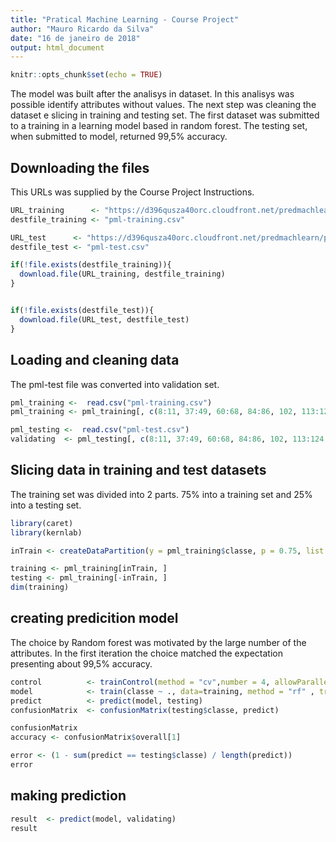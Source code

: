 ```yaml
---
title: "Pratical Machine Learning - Course Project"
author: "Mauro Ricardo da Silva"
date: "16 de janeiro de 2018"
output: html_document
---
```


```r
knitr::opts_chunk$set(echo = TRUE)
```

The model was built after the analisys in dataset. In this analisys was possible identify attributes without values. The next step was cleaning the dataset e slicing in training and testing set. The first dataset was submitted to a training in a learning model based in random forest. The testing set, when submitted to model, returned 99,5% accuracy.

## Downloading the files

This URLs was supplied by the Course Project Instructions.

```r
URL_training      <- "https://d396qusza40orc.cloudfront.net/predmachlearn/pml-training.csv"
destfile_training <- "pml-training.csv"

URL_test      <- "https://d396qusza40orc.cloudfront.net/predmachlearn/pml-testing.csv"
destfile_test <- "pml-test.csv"

if(!file.exists(destfile_training)){
  download.file(URL_training, destfile_training)
}


if(!file.exists(destfile_test)){
  download.file(URL_test, destfile_test)
}
```

## Loading and cleaning data

The pml-test file was converted into validation set.

```r
pml_training <-  read.csv("pml-training.csv")
pml_training <- pml_training[, c(8:11, 37:49, 60:68, 84:86, 102, 113:124, 140, 151:160)]

pml_testing <-  read.csv("pml-test.csv")
validating  <- pml_testing[, c(8:11, 37:49, 60:68, 84:86, 102, 113:124, 140, 151:160)]
```

## Slicing data in training and test datasets

The training set was divided into 2 parts. 75% into a training set and 25% into a testing set.

```r
library(caret)
library(kernlab)

inTrain <- createDataPartition(y = pml_training$classe, p = 0.75, list = FALSE)

training <- pml_training[inTrain, ]
testing <- pml_training[-inTrain, ]
dim(training)
```

## creating predicition model 

The choice by Random forest was motivated by the large number of the attributes. In the first iteration the choice matched the expectation presenting about 99,5% accuracy.

```r
control          <- trainControl(method = "cv",number = 4, allowParallel = TRUE)
model            <- train(classe ~ ., data=training, method = "rf" , trControl = control)
predict          <- predict(model, testing)
confusionMatrix  <- confusionMatrix(testing$classe, predict)

confusionMatrix
accuracy <- confusionMatrix$overall[1]

error <- (1 - sum(predict == testing$classe) / length(predict))
error
```

## making prediction 

```r
result  <- predict(model, validating)
result
```
